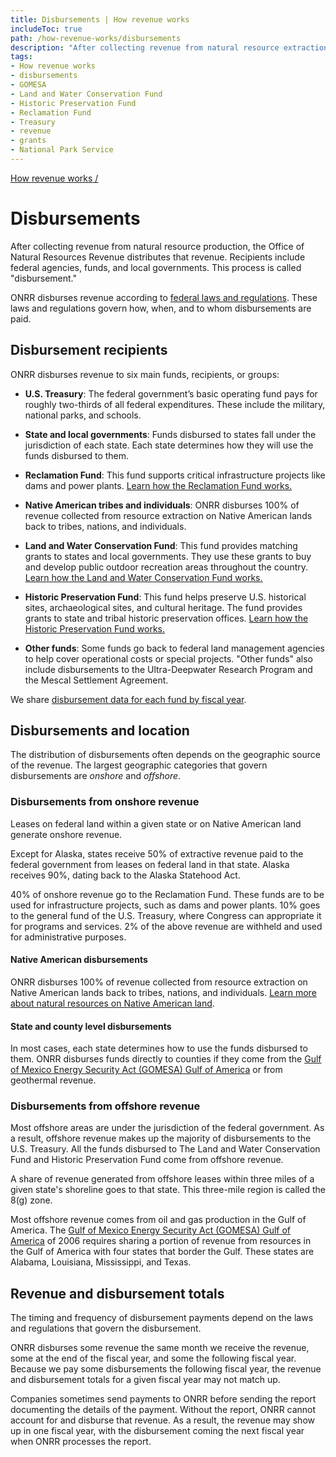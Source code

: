 ```yaml
---
title: Disbursements | How revenue works
includeToc: true
path: /how-revenue-works/disbursements
description: "After collecting revenue from natural resource extraction, the Office of Natural Resources Revenue distributes that revenue to different agencies, funds, and local governments. This process is called “disbursement.”"
tags:
- How revenue works
- disbursements
- GOMESA
- Land and Water Conservation Fund
- Historic Preservation Fund
- Reclamation Fund
- Treasury
- revenue
- grants
- National Park Service
---
```


[How revenue works /](/how-revenue-works/)

# Disbursements

After collecting revenue from natural resource production, the Office of Natural Resources Revenue distributes that revenue. Recipients include federal agencies, funds, and local governments. This process is called "disbursement."
<br />

ONRR disburses revenue according to [federal laws and regulations](/how-revenue-works/federal-laws/). These laws and regulations govern how, when, and to whom disbursements are paid.

## Disbursement recipients

ONRR disburses revenue to six main funds, recipients, or groups:

- **U.S. Treasury**: The federal government’s basic operating fund pays for roughly two-thirds of all federal expenditures. These include the military, national parks, and schools.

- **State and local governments**: Funds disbursed to states fall under the jurisdiction of each state. Each state determines how they will use the funds disbursed to them.

- **Reclamation Fund**: This fund supports critical infrastructure projects like dams and power plants. [Learn how the Reclamation Fund works.](/how-revenue-works/reclamation)

- **Native American tribes and individuals**: ONRR disburses 100% of revenue collected from resource extraction on Native American lands back to tribes, nations, and individuals.

- **Land and Water Conservation Fund**: This fund provides matching grants to states and local governments. They use these grants to buy and develop public outdoor recreation areas throughout the country. [Learn how the Land and Water Conservation Fund works.](/how-revenue-works/lwcf)

- **Historic Preservation Fund**: This fund helps preserve U.S. historical sites, archaeological sites, and cultural heritage. The fund provides grants to state and tribal historic preservation offices. [Learn how the Historic Preservation Fund works.](/how-revenue-works/hpf)

- **Other funds**: Some funds go back to federal land management agencies to help cover operational costs or special projects. "Other funds" also include disbursements to the Ultra-Deepwater Research Program and the Mescal Settlement Agreement.

We share [disbursement data for each fund by fiscal year](/query-data?dataType=Disbursements).

## Disbursements and location

The distribution of disbursements often depends on the geographic source of the revenue. The largest geographic categories that govern disbursements are _onshore_ and _offshore_.

### Disbursements from onshore revenue

Leases on federal land within a given state or on Native American land generate onshore revenue.
<br />

Except for Alaska, states receive 50% of extractive revenue paid to the federal government from leases on federal land in that state. Alaska receives 90%, dating back to the Alaska Statehood Act.
<br />

40% of onshore revenue go to the Reclamation Fund. These funds are to be used for infrastructure projects, such as dams and power plants. 10% goes to the general fund of the U.S. Treasury, where Congress can appropriate it for programs and services. 2% of the above revenue are withheld and used for administrative purposes.

#### Native American disbursements

ONRR disburses 100% of revenue collected from resource extraction on Native American lands back to tribes, nations, and individuals. [Learn more about natural resources on Native American land](/how-revenue-works/#how-are-natural-resources-on-native-american-land-governed).

#### State and county level disbursements

In most cases, each state determines how to use the funds disbursed to them. ONRR disburses funds directly to counties if they come from the [Gulf of Mexico Energy Security Act (GOMESA) Gulf of America](/how-revenue-works/ocs-disbursements/) or from geothermal revenue.

### Disbursements from offshore revenue

Most offshore areas are under the jurisdiction of the federal government. As a result, offshore revenue makes up the majority of disbursements to the U.S. Treasury. All the funds disbursed to The Land and Water Conservation Fund and Historic Preservation Fund come from offshore revenue.
<br />

A share of revenue generated from offshore leases within three miles of a given state's shoreline goes to that state. This three-mile region is called the <GlossaryTerm>8(g)</GlossaryTerm> zone.
<br />

Most offshore revenue comes from oil and gas production in the Gulf of America. The [Gulf of Mexico Energy Security Act (GOMESA) Gulf of America](/how-revenue-works/ocs-disbursements/) of 2006 requires sharing a portion of revenue from resources in the Gulf of America with four states that border the Gulf. These states are Alabama, Louisiana, Mississippi, and Texas.

## Revenue and disbursement totals

The timing and frequency of disbursement payments depend on the laws and regulations that govern the disbursement.
<br />

ONRR disburses some revenue the same month we receive the revenue, some at the end of the fiscal year, and some the following fiscal year. Because we pay some disbursements the following fiscal year, the revenue and disbursement totals for a given fiscal year may not match up.
<br />

Companies sometimes send payments to ONRR before sending the report documenting the details of the payment. Without the report, ONRR cannot account for and disburse that revenue. As a result, the revenue may show up in one fiscal year, with the disbursement coming the next fiscal year when ONRR processes the report. 
